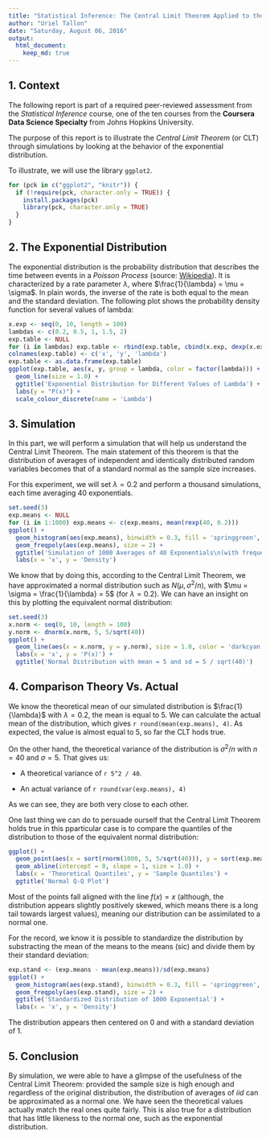 ```yaml
---
title: "Statistical Inference: The Central Limit Theorem Applied to the Exponential Distribution"
author: "Uriel Tallon"
date: "Saturday, August 06, 2016"
output: 
  html_document:
    keep_md: true
---
```


## 1. Context

The following report is part of a required peer-reviewed assessment from the _Statistical Inference_ course, one of the ten courses from the __Coursera Data Science Specialty__ from Johns Hopkins University.

The purpose of this report is to illustrate the _Central Limit Theorem_ (or CLT) through simulations by looking at the behavior of the exponential distribution.

To illustrate, we will use the library `ggplot2`.

```r
for (pck in c("ggplot2", "knitr")) {
  if (!require(pck, character.only = TRUE)) {
    install.packages(pck)
    library(pck, character.only = TRUE)
  }
}
```

## 2. The Exponential Distribution

The exponential distribution is the probability distribution that describes the time between events in a _Poisson Process_ (source: [Wikipedia](https://en.wikipedia.org/wiki/Exponential_distribution)). It is characterized by a rate parameter $\lambda$, where $\frac{1}{\lambda} = \mu = \sigma$. In plain words, the inverse of the rate is both equal to the mean and the standard deviation. The following plot shows the probability density function for several values of lambda:

```r
x.exp <- seq(0, 10, length = 100)
lambdas <- c(0.2, 0.5, 1, 1.5, 2)
exp.table <- NULL
for (i in lambdas) exp.table <- rbind(exp.table, cbind(x.exp, dexp(x.exp, i), i))
colnames(exp.table) <- c('x', 'y', 'lambda')
exp.table <- as.data.frame(exp.table)
ggplot(exp.table, aes(x, y, group = lambda, color = factor(lambda))) +
  geom_line(size = 1.0) +
  ggtitle('Exponential Distribution for Different Values of Lambda') +
  labs(y = "P(x)") +
  scale_colour_discrete(name = 'Lambda')
```

## 3. Simulation

In this part, we will perform a simulation that will help us understand the Central Limit Theorem. The main statement of this theorem is that the distribution of averages of independent and identically distributed random variables becomes that of a standard normal as the sample size increases.

For this experiment, we will set $\lambda = 0.2$ and perform a thousand simulations, each time averaging 40 exponentials.

```r
set.seed(3)
exp.means <- NULL
for (i in 1:1000) exp.means <- c(exp.means, mean(rexp(40, 0.2)))
ggplot() + 
  geom_histogram(aes(exp.means), binwidth = 0.3, fill = 'springgreen', colour = 'black', alpha = 0.5) +
  geom_freqpoly(aes(exp.means), size = 2) +
  ggtitle('Simulation of 1000 Averages of 40 Exponentials\n(with frequency plot)') +
  labs(x = 'x', y = 'Density')
```

We know that by doing this, according to the Central Limit Theorem, we have approximated a normal distribution such as $N(\mu, \sigma^2 / n)$, with $\mu = \sigma = \frac{1}{\lambda} = 5$ (for $\lambda = 0.2$). We can have an insight on this by plotting the equivalent normal distribution:

```r
set.seed(3)
x.norm <- seq(0, 10, length = 100)
y.norm <- dnorm(x.norm, 5, 5/sqrt(40))
ggplot() +
  geom_line(aes(x = x.norm, y = y.norm), size = 1.0, color = 'darkcyan') +
  labs(x = 'x', y = 'P(x)') +
  ggtitle('Normal Distribution with mean = 5 and sd = 5 / sqrt(40)')
```

## 4. Comparison Theory Vs. Actual

We know the theoretical mean of our simulated distribution is $\frac{1}{\lambda}$ with $\lambda = 0.2$, the mean is equal to 5. We can calculate the actual mean of the distribution, which gives `r round(mean(exp.means), 4)`. As expected, the value is almost equal to 5, so far the CLT hods true.

On the other hand, the theoretical variance of the distribution is $\sigma^2 / n$ with $n = 40$ and $\sigma = 5$. That gives us:

* A theoretical variance of `r 5^2 / 40`.

* An actual variance of `r round(var(exp.means), 4)`

As we can see, they are both very close to each other.

One last thing we can do to persuade ourself that the Central Limit Theorem holds true in this pparticular case is to compare the quantiles of the distribution to those of the equivalent normal distribution:

```r
ggplot() +
  geom_point(aes(x = sort(rnorm(1000, 5, 5/sqrt(40))), y = sort(exp.means)), color = 'purple', size = 2.0, alpha = 0.5) +
  geom_abline(intercept = 0, slope = 1, size = 1.0) +
  labs(x = 'Theoretical Quantiles', y = 'Sample Quantiles') +
  ggtitle('Normal Q-Q Plot')
```

Most of the points fall aligned with the line $f(x) = x$ (although, the distribution appears slightly positively skewed, which means there is a long tail towards largest values), meaning our distribution can be assimilated to a normal one.

For the record, we know it is possible to standardize the distribution by substracting the mean of the means to the means (sic) and divide them by their standard deviation:

```r
exp.stand <- (exp.means - mean(exp.means))/sd(exp.means)
ggplot() + 
  geom_histogram(aes(exp.stand), binwidth = 0.3, fill = 'springgreen', colour = 'black', alpha = 0.5) +
  geom_freqpoly(aes(exp.stand), size = 2) +
  ggtitle('Standardized Distribution of 1000 Exponential') +
  labs(x = 'x', y = 'Density')
```

The distribution appears then centered on 0 and with a standard deviation of 1.

## 5. Conclusion

By simulation, we were able to have a glimpse of the usefulness of the Central Limit Theorem: provided the sample size is high enough and regardless of the original distribution, the distribution of averages of _iid_ can be approximated as a normal one. We have seen the theoretical values actually match the real ones quite fairly. This is also true for a distribution that has little likeness to the normal one, such as the exponential distribution.